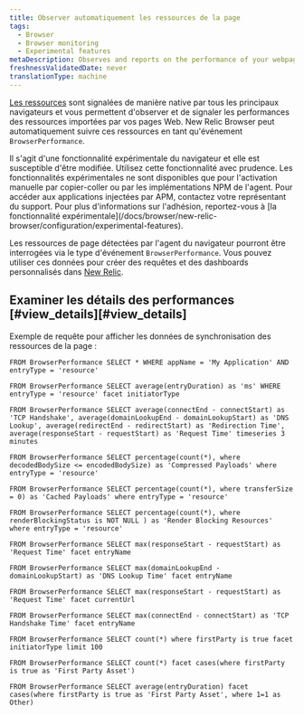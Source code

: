 ```yaml
---
title: Observer automatiquement les ressources de la page
tags:
  - Browser
  - Browser monitoring
  - Experimental features
metaDescription: Observes and reports on the performance of your webpages by automatically observing page resource timings.
freshnessValidatedDate: never
translationType: machine
---
```


[Les ressources](https://developer.mozilla.org/en-US/docs/Web/API/PerformanceResourceTiming) sont signalées de manière native par tous les principaux navigateurs et vous permettent d&apos;observer et de signaler les performances des ressources importées par vos pages Web. New Relic Browser peut automatiquement suivre ces ressources en tant qu&apos;événement `BrowserPerformance`.

<Callout variant="important">
  Il s&apos;agit d&apos;une fonctionnalité expérimentale du navigateur et elle est susceptible d&apos;être modifiée. Utilisez cette fonctionnalité avec prudence. Les fonctionnalités expérimentales ne sont disponibles que pour l&apos;activation manuelle par copier-coller ou par les implémentations NPM de l&apos;agent. Pour accéder aux applications injectées par APM, contactez votre représentant du support. Pour plus d&apos;informations sur l&apos;adhésion, reportez-vous à [la fonctionnalité expérimentale](/docs/browser/new-relic-browser/configuration/experimental-features).
</Callout>

Les ressources de page détectées par l&apos;agent du navigateur pourront être interrogées via le type d&apos;événement `BrowserPerformance`. Vous pouvez utiliser ces données pour créer des requêtes et des dashboards personnalisés dans [New Relic](/docs/new-relic-one/use-new-relic-one/get-started/introduction-new-relic-one).

## Examiner les détails des performances [#view\_details][#view_details]

Exemple de requête pour afficher les données de synchronisation des ressources de la page :

```nrql
FROM BrowserPerformance SELECT * WHERE appName = 'My Application' AND entryType = 'resource'
```

```nrql
FROM BrowserPerformance SELECT average(entryDuration) as 'ms' WHERE entryType = 'resource' facet initiatorType
```

```nrql
FROM BrowserPerformance SELECT average(connectEnd - connectStart) as 'TCP Handshake', average(domainLookupEnd - domainLookupStart) as 'DNS Lookup', average(redirectEnd - redirectStart) as 'Redirection Time', average(responseStart - requestStart) as 'Request Time' timeseries 3 minutes
```

```nrql
FROM BrowserPerformance SELECT percentage(count(*), where decodedBodySize <= encodedBodySize) as 'Compressed Payloads' where entryType = 'resource'
```

```nrql
FROM BrowserPerformance SELECT percentage(count(*), where transferSize = 0) as 'Cached Payloads' where entryType = 'resource'
```

```nrql
FROM BrowserPerformance SELECT percentage(count(*), where renderBlockingStatus is NOT NULL ) as 'Render Blocking Resources' where entryType = 'resource'
```

```nrql
FROM BrowserPerformance SELECT max(responseStart - requestStart) as 'Request Time' facet entryName
```

```nrql
FROM BrowserPerformance SELECT max(domainLookupEnd - domainLookupStart) as 'DNS Lookup Time' facet entryName
```

```nrql
FROM BrowserPerformance SELECT max(responseStart - requestStart) as 'Request Time' facet currentUrl
```

```nrql
FROM BrowserPerformance SELECT max(connectEnd - connectStart) as 'TCP Handshake Time' facet entryName
```

```nrql
FROM BrowserPerformance SELECT count(*) where firstParty is true facet initiatorType limit 100
```

```nrql
FROM BrowserPerformance SELECT count(*) facet cases(where firstParty is true as 'First Party Asset')
```

```nrql
FROM BrowserPerformance SELECT average(entryDuration) facet cases(where firstParty is true as 'First Party Asset', where 1=1 as Other)
```